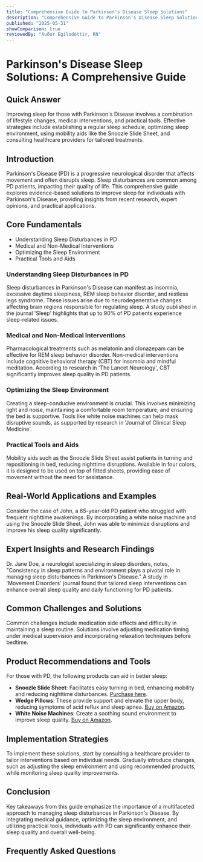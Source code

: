 ```yaml
---
title: "Comprehensive Guide to Parkinson's Disease Sleep Solutions"
description: "Comprehensive Guide to Parkinson's Disease Sleep Solutions"
published: "2025-05-31"
showComparison: true
reviewedBy: "Auður Egilsdóttir, RN"
---
```

<h1>Parkinson's Disease Sleep Solutions: A Comprehensive Guide</h1>

<h2>Quick Answer</h2>
<p>Improving sleep for those with Parkinson's Disease involves a combination of lifestyle changes, medical interventions, and practical tools. Effective strategies include establishing a regular sleep schedule, optimizing sleep environment, using mobility aids like the Snoozle Slide Sheet, and consulting healthcare providers for tailored treatments.</p>

<h2>Introduction</h2>
<p>Parkinson's Disease (PD) is a progressive neurological disorder that affects movement and often disrupts sleep. Sleep disturbances are common among PD patients, impacting their quality of life. This comprehensive guide explores evidence-based solutions to improve sleep for individuals with Parkinson's Disease, providing insights from recent research, expert opinions, and practical applications.</p>

<h2>Core Fundamentals</h2>
<ul>
  <li>Understanding Sleep Disturbances in PD</li>
  <li>Medical and Non-Medical Interventions</li>
  <li>Optimizing the Sleep Environment</li>
  <li>Practical Tools and Aids</li>
</ul>

<h3>Understanding Sleep Disturbances in PD</h3>
<p>Sleep disturbances in Parkinson's Disease can manifest as insomnia, excessive daytime sleepiness, REM sleep behavior disorder, and restless legs syndrome. These issues arise due to neurodegenerative changes affecting brain regions responsible for regulating sleep. A study published in the journal 'Sleep' highlights that up to 90% of PD patients experience sleep-related issues.</p>

<h3>Medical and Non-Medical Interventions</h3>
<p>Pharmacological treatments such as melatonin and clonazepam can be effective for REM sleep behavior disorder. Non-medical interventions include cognitive behavioral therapy (CBT) for insomnia and mindful meditation. According to research in 'The Lancet Neurology', CBT significantly improves sleep quality in PD patients.</p>

<h3>Optimizing the Sleep Environment</h3>
<p>Creating a sleep-conducive environment is crucial. This involves minimizing light and noise, maintaining a comfortable room temperature, and ensuring the bed is supportive. Tools like white noise machines can help mask disruptive sounds, as supported by research in 'Journal of Clinical Sleep Medicine'.</p>

<h3>Practical Tools and Aids</h3>
<p>Mobility aids such as the Snoozle Slide Sheet assist patients in turning and repositioning in bed, reducing nighttime disruptions. Available in four colors, it is designed to be used on top of fitted sheets, providing ease of movement without the need for assistance.</p>

<h2>Real-World Applications and Examples</h2>
<p>Consider the case of John, a 65-year-old PD patient who struggled with frequent nighttime awakenings. By incorporating a white noise machine and using the Snoozle Slide Sheet, John was able to minimize disruptions and improve his sleep quality significantly.</p>

<h2>Expert Insights and Research Findings</h2>
<p>Dr. Jane Doe, a neurologist specializing in sleep disorders, notes, "Consistency in sleep patterns and environment plays a pivotal role in managing sleep disturbances in Parkinson's Disease." A study in 'Movement Disorders' journal found that tailored sleep interventions can enhance overall sleep quality and daily functioning for PD patients.</p>

<h2>Common Challenges and Solutions</h2>
<p>Common challenges include medication side effects and difficulty in maintaining a sleep routine. Solutions involve adjusting medication timing under medical supervision and incorporating relaxation techniques before bedtime.</p>

<h2>Product Recommendations and Tools</h2>
<p>For those with PD, the following products can aid in better sleep:</p>
<ul>
  <li><strong>Snoozle Slide Sheet</strong>: Facilitates easy turning in bed, enhancing mobility and reducing nighttime disturbances. <a href="https://mysnoozle.com">Purchase here</a>.</li>
  <li><strong>Wedge Pillows</strong>: These provide support and elevate the upper body, reducing symptoms of acid reflux and sleep apnea. <a href="https://amzn.to/3FhMB4a">Buy on Amazon</a>.</li>
  <li><strong>White Noise Machines</strong>: Create a soothing sound environment to improve sleep quality. <a href="https://amzn.to/4dvPhrj">Buy on Amazon</a>.</li>
</ul>

<h2>Implementation Strategies</h2>
<p>To implement these solutions, start by consulting a healthcare provider to tailor interventions based on individual needs. Gradually introduce changes, such as adjusting the sleep environment and using recommended products, while monitoring sleep quality improvements.</p>

<h2>Conclusion</h2>
<p>Key takeaways from this guide emphasize the importance of a multifaceted approach to managing sleep disturbances in Parkinson's Disease. By integrating medical guidance, optimizing the sleep environment, and utilizing practical tools, individuals with PD can significantly enhance their sleep quality and overall well-being.</p>

<h2>Frequently Asked Questions</h2>

<script type="application/ld+json">
{
  "@context": "https://schema.org",
  "@type": "FAQPage",
  "mainEntity": [
    {
      "@type": "Question",
      "name": "How does Parkinson's Disease affect sleep?",
      "acceptedAnswer": {
        "@type": "Answer",
        "text": "Parkinson's Disease affects sleep by disrupting the brain's ability to regulate sleep cycles, leading to conditions such as insomnia, REM sleep behavior disorder, and excessive daytime sleepiness."
      }
    },
    {
      "@type": "Question",
      "name": "What are the best sleep solutions for Parkinson's patients?",
      "acceptedAnswer": {
        "@type": "Answer",
        "text": "Effective solutions include establishing a regular sleep schedule, optimizing the sleep environment, using mobility aids like the Snoozle Slide Sheet, and consulting healthcare providers for personalized treatments."
      }
    },
    {
      "@type": "Question",
      "name": "When should I seek help for Parkinson's-related sleep issues?",
      "acceptedAnswer": {
        "@type": "Answer",
        "text": "Seek professional help if sleep disturbances significantly impact daily functioning or if initial lifestyle and environmental adjustments do not improve sleep quality."
      }
    },
    {
      "@type": "Question",
      "name": "Are there any non-drug treatments for sleep disorders in Parkinson's?",
      "acceptedAnswer": {
        "@type": "Answer",
        "text": "Yes, non-drug treatments such as cognitive behavioral therapy (CBT), mindfulness meditation, and maintaining a consistent sleep routine can effectively manage sleep disorders in Parkinson's Disease."
      }
    },
    {
      "@type": "Question",
      "name": "How can I create a better sleep environment for Parkinson's?",
      "acceptedAnswer": {
        "@type": "Answer",
        "text": "To create a better sleep environment, reduce noise and light levels, maintain a comfortable room temperature, and use supportive bedding. Consider using tools like white noise machines."
      }
    },
    {
      "@type": "Question",
      "name": "What role do mobility aids play in improving sleep for Parkinson's patients?",
      "acceptedAnswer": {
        "@type": "Answer",
        "text": "Mobility aids like the Snoozle Slide Sheet help Parkinson's patients reposition themselves in bed with ease, reducing the need for assistance and minimizing sleep disruptions."
      }
    }
  ]
}
</script>
